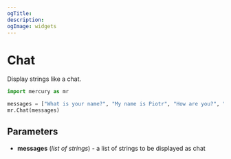 ```yaml
---
ogTitle:
description:
ogImage: widgets
---
```



# Chat

Display strings like a chat.

```python
import mercury as mr
```
```python
messages = ["What is your name?", "My name is Piotr", "How are you?", "Fine, thanks!"]
mr.Chat(messages)
```

<Screenshot src={chatPng} alt="Using Chat widget in Jupyter Notebook" />

## Parameters

 - **messages** (_list of strings_) - a list of strings to be displayed as chat
 
